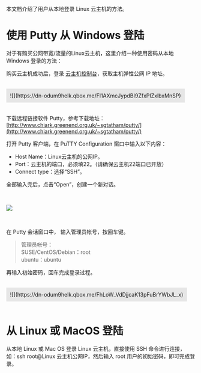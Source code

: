 本文档介绍了用户从本地登录 Linux 云主机的方法。

# 使用 Putty 从 Windows 登陆

对于有购买公网带宽/流量的Linux云主机，这里介绍一种使用密码从本地 Windows 登录的方法：

购买云主机成功后，登录 [云主机控制台](https://portal.qiniu.com/kylin/)，获取主机弹性公网 IP 地址。  

<br/>

<div style="padding: 10px;background-color: #e6e6e6;width: auto;float: left;">![](https://dn-odum9helk.qbox.me/Fl1AXmcJypdBI9ZfxPIZxlbxMnSP)</div>

<br style="clear: both;"/>

<br/>

下载远程链接软件 Putty，参考下载地址：[http://www.chiark.greenend.org.uk/~sgtatham/putty/](http://www.chiark.greenend.org.uk/~sgtatham/putty/)

打开 Putty 客户端，在 PuTTY Configuration 窗口中输入以下内容：

- Host Name：Linux云主机的公网IP。
- Port：云主机的端口，必须填22。（请确保云主机22端口已开放）
- Connect type：选择“SSH”。

全部输入完后，点击“Open”，创建一个新对话。  

<br/>

![](https://dn-odum9helk.qbox.me/FmKTEYUeIg4h7vzU_rRL0ry-pWY5)

<br/>

在 Putty 会话窗口中， 输入管理员帐号，按回车键。

> 管理员帐号：  
> SUSE/CentOS/Debian：root  
> ubuntu：ubuntu

再输入初始密码，回车完成登录过程。

<br/>

<div style="padding: 10px;background-color: #e6e6e6;width: auto;float: left;">![](https://dn-odum9helk.qbox.me/FhLoW_VdDjjcaK13pFuBrYWbJL_x)</div>

<br style="clear: both;"/>
<br/>

# 从 Linux 或 MacOS 登陆

从本地 Linux 或 Mac OS 登录 Linux 云主机，直接使用 SSH 命令进行连接，如：ssh root@Linux 云主机公网IP，然后输入 root 用户的初始密码，即可完成登录。

